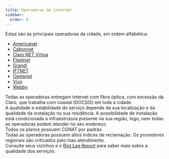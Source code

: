 ```yaml
---
title: Operadoras de internet
sidebar:
  order: 4
---
```


Estas são as principais operadoras da cidade, em ordem alfabética:

- [Americanet](https://americanet.com.br)
- [Cabonnet](https://cabonnet.com.br)
- [Claro NET Virtua](https://claro.com.br/internet/banda-larga)
- [Fleetnet](https://fleetnet.com.br)
- [Grandi](https://granditelecom.com.br)
- [IFTNET](https://iftnet.com.br)
- [Oestenet](https://oestenet.online)
- [Vivo](https://vivo.com.br/para-voce/produtos-e-servicos/para-casa/internet)
- [Webby](https://webbyinternet.com.br)

Todas as operadoras entregam internet com fibra óptica, com excessão da Claro, que trabalha com coaxial (DOCSIS) em toda a cidade.  
A qualidade e estabilidade do serviço depende da sua localização e da qualidade da instalação na sua residência. A possibilidade de instalação está condicionada a infraestrutura presente na sua região, logo, nem todas as operadoras podem atender no seu endereço.  
Todos os planos possuem CGNAT por padrão.  
Todas as operadoras possuem altos índices de reclamação. Os provedores regionais são criticados pelo mau atendimento.  
Consulte seus vizinhos e o [Riot Lag Report](https://lagreport.br.leagueoflegends.com/pt/results/br/33495) para saber mais sobre a qualidade dos serviços.
